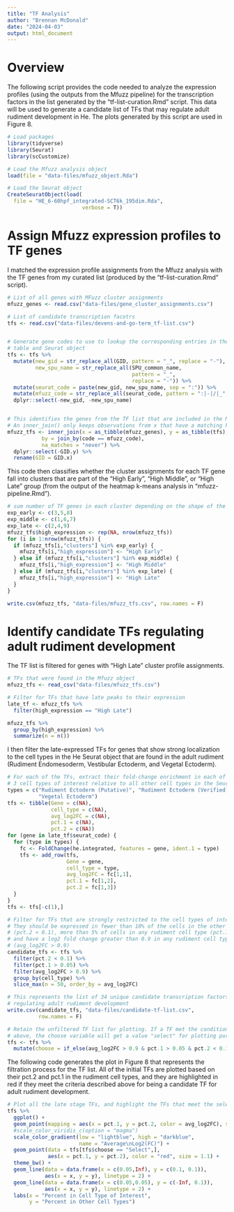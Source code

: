 ```yaml
---
title: "TF Analysis"
author: "Brennan McDonald"
date: "2024-04-03"
output: html_document
---
```


# Overview

The following script provides the code needed to analyze the expression profiles (using the outputs from the Mfuzz pipeline) for the transcription factors in the list generated by the "tf-list-curation.Rmd" script. This data will be used to generate a candidate list of TFs that may regulate adult rudiment development in He. The plots generated by this script are used in Figure 8.


```r
# Load packages
library(tidyverse)
library(Seurat)
library(scCustomize)
```


```r
# Load the Mfuzz analysis object
load(file = "data-files/mfuzz_object.Rda")

# Load the Seurat object
CreateSeuratObject(load(
  file = "HE_6-60hpf_integrated-SCT6k_195dim.Rda", 
                        verbose = T))
```


# Assign Mfuzz expression profiles to TF genes

I matched the expression profile assignments from the Mfuzz analysis with the TF genes from my curated list (produced by the "tf-list-curation.Rmd" script).

```r
# List of all genes with MFuzz cluster assignments
mfuzz_genes <- read.csv("data-files/gene_cluster_assignments.csv")

# List of candidate transcription facotrs
tfs <- read.csv("data-files/devens-and-go-term_tf-list.csv")


# Generate gene codes to use to lookup the corresponding entries in the Mfuzz 
# table and Seurat object
tfs <- tfs %>% 
  mutate(new_gid = str_replace_all(GID, pattern = "_", replace = "-"),
         new_spu_name = str_replace_all(SPU_common_name, 
                                        pattern = "_", 
                                        replace = "-")) %>% 
  mutate(seurat_code = paste(new_gid, new_spu_name, sep = ":")) %>% 
  mutate(mfuzz_code = str_replace_all(seurat_code, pattern = ":|-|/|_", replace = ".")) %>% 
  dplyr::select(-new_gid, -new_spu_name)


# This identifies the genes from the TF list that are included in the Mfuzz output
# An inner_join() only keeps observations from x that have a matching key in y.
mfuzz_tfs <- inner_join(x = as_tibble(mfuzz_genes), y = as_tibble(tfs),
           by = join_by(code == mfuzz_code),
           na_matches = "never") %>% 
  dplyr::select(-GID.y) %>% 
  rename(GID = GID.x)
```


This code then classifies whether the cluster assignments for each TF gene fall into clusters that are part of the "High Early", "High Middle", or "High Late" group (from the output of the heatmap k-means analysis in "mfuzz-pipeline.Rmd").

```r
# sum number of TF genes in each cluster depending on the shape of the expression profile
exp_early <- c(3,5,8)
exp_middle <- c(1,6,7)
exp_late <- c(2,4,9)
mfuzz_tfs$high_expression <- rep(NA, nrow(mfuzz_tfs))
for (i in 1:nrow(mfuzz_tfs)) {
  if (mfuzz_tfs[i,"clusters"] %in% exp_early) {
    mfuzz_tfs[i,"high_expression"] <- "High Early"
  } else if (mfuzz_tfs[i,"clusters"] %in% exp_middle) {
    mfuzz_tfs[i,"high_expression"] <- "High Middle"
  } else if (mfuzz_tfs[i,"clusters"] %in% exp_late) {
    mfuzz_tfs[i,"high_expression"] <- "High Late"
  }
}

write.csv(mfuzz_tfs, "data-files/mfuzz_tfs.csv", row.names = F)
```


# Identify candidate TFs regulating adult rudiment development

The TF list is filtered for genes with "High Late" cluster profile assignments.

```r
# TFs that were found in the Mfuzz object
mfuzz_tfs <- read_csv("data-files/mfuzz_tfs.csv")

# Filter for TFs that have late peaks to their expression
late_tf <- mfuzz_tfs %>% 
  filter(high_expression == "High Late")

mfuzz_tfs %>% 
  group_by(high_expression) %>% 
  summarize(n = n())
```


I then filter the late-expressed TFs for genes that show strong localization to the cell types in the He Seurat object that are found in the adult rudiment (Rudiment Endomesoderm, Vestibular Ectoderm, and Vegetal Ectoderm).

```r
# For each of the TFs, extract their fold-change enrichment in each of the 
# 3 cell types of interest relative to all other cell types in the Seurat object
types = c("Rudiment Ectoderm (Putative)", "Rudiment Ectoderm (Verified)", 
          "Vegetal Ectoderm")
tfs <- tibble(Gene = c(NA),
              cell_type = c(NA),
              avg_log2FC = c(NA),
              pct.1 = c(NA),
              pct.2 = c(NA))
for (gene in late_tf$seurat_code) {
  for (type in types) {
    fc <- FoldChange(he.integrated, features = gene, ident.1 = type)
    tfs <- add_row(tfs, 
                   Gene = gene,
                   cell_type = type,
                   avg_log2FC = fc[1,1],
                   pct.1 = fc[1,2],
                   pct.2 = fc[1,3])
  }
}
tfs <- tfs[-c(1),]

# Filter for TFs that are strongly restricted to the cell types of interest
# They should be expressed in fewer than 10% of the cells in the other cell types
# (pct.2 < 0.1), more than 5% of cells in any rudiment cell type (pct.1 > 0.05),
# and have a log2 fold change greater than 0.9 in any rudiment cell type 
# (avg_log2FC > 0.9)
candidate_tfs <- tfs %>% 
  filter(pct.2 < 0.1) %>% 
  filter(pct.1 > 0.05) %>% 
  filter(avg_log2FC > 0.9) %>% 
  group_by(cell_type) %>% 
  slice_max(n = 50, order_by = avg_log2FC)

# This represents the list of 34 unique candidate transcription factors for 
# regulating adult rudiment development
write.csv(candidate_tfs, "data-files/candidate-tf-list.csv",
          row.names = F)

# Retain the unfiltered TF list for plotting. If a TF met the conditions described
# above, the choose variable will get a value "select" for plotting purposes
tfs <- tfs %>%
  mutate(choose = if_else(avg_log2FC > 0.9 & pct.1 > 0.05 & pct.2 < 0.1, "Select", "No"))
```


The following code generates the plot in Figure 8 that represents the filtration process for the TF list. All of the initial TFs are plotted based on their pct.2 and pct.1 in the rudiment cell types, and they are highlighted in red if they meet the criteria described above for being a candidate TF for adult rudiment development.

```r
# Plot all the late stage TFs, and highlight the TFs that meet the selection criteria
tfs %>% 
  ggplot() + 
  geom_point(mapping = aes(x = pct.1, y = pct.2, color = avg_log2FC), size = 0.9) + 
  #scale_color_viridis_c(option = "magma")
  scale_color_gradient(low = "lightblue", high = "darkblue",
                       name = "Average\nLog2(FC)") +
  geom_point(data = tfs[tfs$choose == "Select",], 
             aes(x = pct.1, y = pct.2), color = "red", size = 1.1) +
  theme_bw() +
  geom_line(data = data.frame(x = c(0.05,Inf), y = c(0.1, 0.1)), 
            aes(x = x, y = y), linetype = 2) +
  geom_line(data = data.frame(x = c(0.05,0.05), y = c(-Inf, 0.1)), 
            aes(x = x, y = y), linetype = 2) +
  labs(x = "Percent in Cell Type of Interest",
       y = "Percent in Other Cell Types")
```



